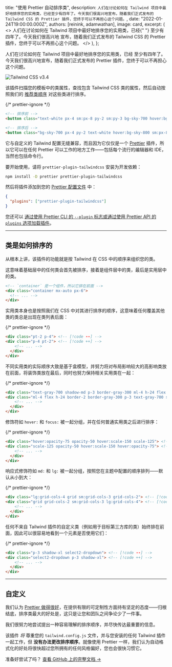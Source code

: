 
  title: "使用 Prettier 自动排序类",
  description: `人们在讨论如何在 Tailwind 项目中最好地排序您的实用类，已经至少有四年了。今天我们很高兴地宣布，随着我们正式发布的 Tailwind CSS 的 Prettier 插件，您终于可以不再担心这个问题。`,
  date: "2022-01-24T19:00:00.000Z",
  authors: [reinink, adamwathan],
  image: card,
  excerpt: (
    <>
      人们在讨论如何在 Tailwind 项目中最好地排序您的实用类，已经{" "}
      <Link href="https://github.com/tailwindlabs/discuss/issues/97">至少有四年了</Link>。今天我们很高兴地
      宣布，随着我们正式发布的 Tailwind CSS 的 <Link href="https://github.com/tailwindlabs/prettier-plugin-tailwindcss">Prettier 插件</Link>，您终于可以不再担心这个问题。
    </>
  ),
};

人们在讨论如何在 Tailwind 项目中最好地排序您的实用类，已经 <Link href="https://github.com/tailwindlabs/discuss/issues/97">至少有四年了</Link>。今天我们很高兴地宣布，随着我们正式发布的 <Link href="https://github.com/tailwindlabs/prettier-plugin-tailwindcss">Prettier 插件</Link>，您终于可以不再担心这个问题。

<Link href="https://github.com/tailwindlabs/prettier-plugin-tailwindcss">
  <Image alt="Tailwind CSS v3.4" src={banner} />
</Link>

该插件扫描您的模板中的类属性，查找包含 Tailwind CSS 类的属性，然后自动按照我们的 [推荐类顺序](#how-classes-are-sorted) 对这些类进行排序。

{/* prettier-ignore */}
```html {{ filename: 'HTML' }}
<!-- 排序前 -->
<button class="text-white px-4 sm:px-8 py-2 sm:py-3 bg-sky-700 hover:bg-sky-800">...</button>

<!-- 排序后 -->
<button class="bg-sky-700 px-4 py-2 text-white hover:bg-sky-800 sm:px-8 sm:py-3">...</button>
```

它与自定义的 Tailwind 配置无缝兼容，而且因为它仅仅是一个 [Prettier](https://prettier.io/) 插件，所以它可以在任何 Prettier 可以工作的地方工作——包括每个流行的编辑器和 IDE，当然也包括命令行。

要开始使用，请将 `prettier-plugin-tailwindcss` 安装为开发依赖：

```sh {{ filename: 'Terminal' }}
npm install -D prettier prettier-plugin-tailwindcss
```

然后将插件添加到您的 [Prettier 配置文件](https://prettier.io/docs/en/configuration) 中：

```json {{ filename: '.prettierrc' }}
{
  "plugins": ["prettier-plugin-tailwindcss"]
}
```

您还可以 [通过使用 Prettier CLI 的 `--plugin` 标志或通过使用 Prettier API 的 `plugins` 选项加载插件](https://prettier.io/docs/en/plugins.html#using-plugins)。

---

## 类是如何排序的

从根本上讲，该插件的功能就是按 Tailwind 在 CSS 中的顺序来组织您的类。

这意味着基础层中的任何类会首先被排序，接着是组件层中的类，最后是实用层中的类。

```html
<!-- `container` 是一个组件，所以它排在前面 -->
<div class="container mx-auto px-6">
  <!-- ... -->
</div>
```

实用类本身也是按照我们在 CSS 中对其进行排序的顺序，这意味着任何覆盖其他类的类总是出现在类列表后面：

{/* prettier-ignore */}
```html
<div class="pt-2 p-4"> <!-- [!code --] -->
<div class="p-4 pt-2"> <!-- [!code ++] -->
    <!-- ... -->
  </div>
</div>
```

不同实用类的实际顺序大致是基于盒模型，并努力将对布局影响较大的高影响类放在前面，将装饰类放在最后，同时也努力保持相关实用类在一起：

{/* prettier-ignore */}
```html
<div class="text-gray-700 shadow-md p-3 border-gray-300 ml-4 h-24 flex border-2"> <!-- [!code --] -->
<div class="ml-4 flex h-24 border-2 border-gray-300 p-3 text-gray-700 shadow-md"> <!-- [!code ++] -->
    <!-- ... -->
  </div>
</div>
```

修饰符如 `hover:` 和 `focus:` 被一起分组，并在任何普通实用类之后进行排序：

{/* prettier-ignore */}
```html
<div class="hover:opacity-75 opacity-50 hover:scale-150 scale-125"> <!-- [!code --] -->
<div class="scale-125 opacity-50 hover:scale-150 hover:opacity-75"> <!-- [!code ++] -->
    <!-- ... -->
  </div>
</div>
```

响应式修饰符如 `md:` 和 `lg:` 被一起分组，按照您在主题中配置的顺序排列——默认从小到大：

{/* prettier-ignore */}
```html
<div class="lg:grid-cols-4 grid sm:grid-cols-3 grid-cols-2"> <!-- [!code --] -->
<div class="grid grid-cols-2 sm:grid-cols-3 lg:grid-cols-4"> <!-- [!code ++] -->
    <!-- ... -->
  </div>
</div>
```

任何不来自 Tailwind 插件的自定义类（例如用于目标第三方库的类）始终排在前面，因此可以很容易地看到一个元素是否使用它们：

{/* prettier-ignore */}
```html
<div class="p-3 shadow-xl select2-dropdown"> <!-- [!code --] -->
<div class="select2-dropdown p-3 shadow-xl"> <!-- [!code ++] -->
    <!-- ... -->
  </div>
</div>
```

---

## 自定义

我们认为 [Prettier 做得很好](https://prettier.io/docs/en/option-philosophy.html)，在提供有限的可定制性方面持有坚定的态度——归根结底，排序类最大的好处是，这只是让您和团队之间争论少了一件事。

我们很努力地尝试提出一种容易理解的排序顺序，并尽快传达最重要的信息。

该插件 _将_ 尊重您的 `tailwind.config.js` 文件，并与您安装的任何 Tailwind 插件一起工作，但 **没有办法更改排序顺序**。就像使用 Prettier 一样，我们认为自动格式化的好处将很快超过您所拥有的任何风格偏好，您也会很快习惯它。

准备好尝试了吗？ <a href="https://github.com/tailwindlabs/prettier-plugin-tailwindcss">查看 GitHub 上的完整文档 →</a>

